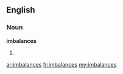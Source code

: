==English==

===Noun===
'''imbalances'''

# {{plural of|[[imbalance]]}}

[[ar:imbalances]]
[[fr:imbalances]]
[[my:imbalances]]